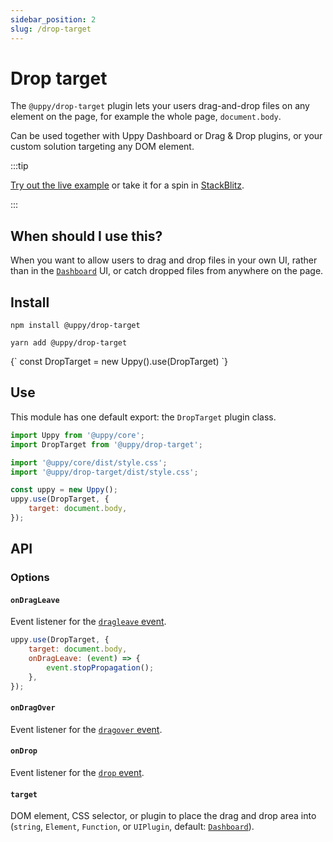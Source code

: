 ```yaml
---
sidebar_position: 2
slug: /drop-target
---
```




# Drop target

The `@uppy/drop-target` plugin lets your users drag-and-drop files on any
element on the page, for example the whole page, `document.body`.

Can be used together with Uppy Dashboard or Drag & Drop plugins, or your custom
solution targeting any DOM element.

:::tip

[Try out the live example](/examples) or take it for a spin in
[StackBlitz](https://stackblitz.com/edit/vitejs-vite-yzbujq?file=main.js/g).

:::

## When should I use this?

When you want to allow users to drag and drop files in your own UI, rather than
in the [`Dashboard`](/docs/dashboard) UI, or catch dropped files from anywhere
on the page.

## Install

<Tabs>
  <TabItem value="npm" label="NPM" default>

```shell
npm install @uppy/drop-target
```

  </TabItem>

  <TabItem value="yarn" label="Yarn">

```shell
yarn add @uppy/drop-target
```

  </TabItem>

  <TabItem value="cdn" label="CDN">
    <UppyCdnExample>
      {`
        const DropTarget = new Uppy().use(DropTarget)
      `}
    </UppyCdnExample>
  </TabItem>
</Tabs>

## Use

This module has one default export: the `DropTarget` plugin class.

```js {8-10} showLineNumbers
import Uppy from '@uppy/core';
import DropTarget from '@uppy/drop-target';

import '@uppy/core/dist/style.css';
import '@uppy/drop-target/dist/style.css';

const uppy = new Uppy();
uppy.use(DropTarget, {
	target: document.body,
});
```

## API

### Options

#### `onDragLeave`

Event listener for the [`dragleave` event][].

```js {3-5} showLineNumbers
uppy.use(DropTarget, {
	target: document.body,
	onDragLeave: (event) => {
		event.stopPropagation();
	},
});
```

#### `onDragOver`

Event listener for the [`dragover` event][].

#### `onDrop`

Event listener for the [`drop` event][].

#### `target`

DOM element, CSS selector, or plugin to place the drag and drop area into
(`string`, `Element`, `Function`, or `UIPlugin`, default: [`Dashboard`](/docs/dashboard)).

[`dragover` event]:
	https://developer.mozilla.org/en-US/docs/Web/API/HTMLElement/dragover_event
[`dragleave` event]:
	https://developer.mozilla.org/en-US/docs/Web/API/HTMLElement/dragleave_event
[`drop` event]:
	https://developer.mozilla.org/en-US/docs/Web/API/HTMLElement/drop_event

